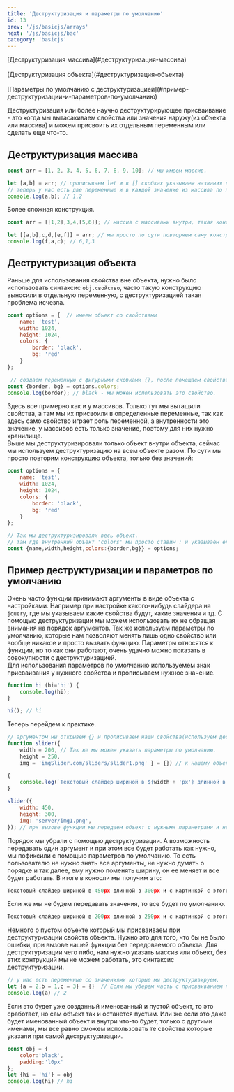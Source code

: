 ```yaml
---
title: 'Деструктуризация и параметры по умолчанию'
id: 13
prev: '/js/basicjs/arrays'
next: '/js/basicjs/bac'
category: 'basicjs'
---
```



<div className = 'tag_js'> [Деструктуризация массива](#деструктуризация-массива) </div><br/>
<div className = 'tag_js'> [Деструктуризация объекта](#деструктуризация-объекта) </div><br/>
<div className = 'tag_js'> [Параметры по умолчанию с деструктуризацией](#пример-деструктуризации-и-параметров-по-умолчанию) </div>


Деструктуризация или более научно деструктурирующее присваивание - это когда мы вытасакиваем свойства или значения наружу(из объекта или массива) и можем присвоить их отдельным переменным или сделать еще что-то.
##  Деструктуризация массива ##
```javaScript
const arr = [1, 2, 3, 4, 5, 6, 7, 8, 9, 10]; // мы имеем массив.

let [a,b] = arr; // прописываем let и в [] скобках указываем названия переменных, далее оператор присваивания и массив который мы деструктуризируем
// теперь у нас есть две переменные и в каждой значение из массива по порядку.
console.log(a,b); // 1,2
```
Более сложная конструкция.
```javaScript
const arr = [[1,2],3,4,[5,6]]; // массив с массивами внутри, такая конструкция называется матрица.

let [[a,b],c,d,[e,f]] = arr; // мы просто по сути повторяем саму конструкцию с нужными переменными и все.
console.log(f,a,c); // 6,1,3
```
##  Деструктуризация объекта ##
Раньше для использования свойства вне объекта, нужно было использовать синтаксис `obj.свойство`, часто такую конструкцию выносили в отдельную переменную, с деструктуризацией такая проблема исчезла.
```javaScript
const options = {  // имеем объект со свойствами
    name: 'test',
    width: 1024,
    height: 1024,
    colors: {
        border: 'black',
        bg: 'red'
    }
};

 // создаем переменную с фигурными скобками {}, после помещаем свойства, что хотим вытащить, а потом, откуда.
const {border, bg} = options.colors; 
console.log(border); // black - мы можем использовать это свойство.
```
Здесь все примерно как и у массивов.
Только тут мы вытащили свойства, а там мы их присвоили в определенные переменные, так как здесь само свойство играет роль переменной, а внутренности это значение, у массивов есть только значение, поэтому для них нужно хранилище.<br/>
Выше мы деструктуризировали только объект внутри объекта, сейчас мы используем деструктуризацию на всем объекте разом. По сути мы просто повторим конструкцию объекта, только без значений:
```javaScript
const options = { 
    name: 'test',
    width: 1024,
    height: 1024,
    colors: {
        border: 'black',
        bg: 'red'
    }
};

// Так мы деструктуризировали весь объект.
// там где внутренний объект 'colors' мы просто ставим : и указываем его свойства в {} скобках.
const {name,width,height,colors:{border,bg}} = options;
```

##  Пример деструктуризации и параметров по умолчанию ##
Очень часто функции принимают аргументы в виде объекта с настройками. Например при настройке какого-нибудь слайдера на `jquery`, где мы указываем какие свойства будут, какие значения и тд. С помощью деструктуризации мы можем использовать их не обращая внимания на порядок аргументов. Так же используем параметры по умолчанию, 
которые нам позволяют менять лишь одно свойство или вообще никакое и просто вызвать функцию. Параметры относятся к функции, но то как они работают, очень удачно можно показать в совокупности с деструктуризацией.<br/>
Для использования параметров по умолчанию используемем знак присваивания у нужного свойства и прописываем нужное значение.
```javaScript
function hi (hi='hi') {
    console.log(hi);
}

hi(); // hi

```
Теперь перейдем к практике.
```javaScript
// аргументом мы открывем {} и прописываем наши свойства(используем деструктуризацию).
function slider({
    width = 200, // Так же мы можем указать параметры по умолчанию.
    height = 250,
    img = 'imgSlider.com/sliders/slider1.png' } = {}) // к нашему объекту присваиваем пустой объект {}.

{
    console.log(`Текстовый слайдер шириной в ${width + 'px'} длинной в ${height + 'px'} и с картинкой с этого адреса ${img}`)
}

slider({
    width: 450,
    height: 300,
    img: 'server/img1.png',
}); // при вызове функции мы передаем объект с нужными параметрами и не важно в каком они порядке.

```
Порядок мы убрали с помощью деструктуризации. А возможность передавать один аргумент и при этом все будет работать как нужно, мы пофиксили с помощью параметров по умолчанию.
То есть пользователю не нужно знать все аргументы, не нужно думать о порядке и так далее, ему нужно поменять ширину, он ее меняет и все будет работать.
В итоге в коносли мы получим это:
```javaScript
Текстовый слайдер шириной в 450px длинной в 300px и с картинкой с этого адреса server/img1.png
```
Если же мы не будем передавать значения, то все будет по умолчанию.
```javaScript
Текстовый слайдер шириной в 200px длинной в 250px и с картинкой с этого адреса imgSlider.com/sliders/slider1.png
```
Немного о пустом объекте который мы присваиваем при деструктуризации свойств объекта. Нужно это для того, что бы не было ошибки, при вызове нашей функции без передоваемого объекта.
Для деструктуризации чего либо, нам нужно указать массив или объект, без этих контрукций мы не можем работать, это синтаксис деструктуризации.
```javaScript
// у нас есть переменные со значениями которые мы деструктуризируем.
let {a = 2,b = 1,c = 3} = {}  // Если мы уберем часть c присваиванием пустого объекта = {}, то будет ошибка.
console.log(a) // 2
```
Если это будет уже созданный именованный и пустой объект, то это сработает, но сам объект так и останется пустым. 
Или же если это даже будет именованный объект и внутри что-то будет, только с другими именами, мы все равно сможем использовать те свойства которые указали при самой деструктуризации.
```javaScript
const obj = {
    color:'black',
    padding:'l0px'
};
let {hi = 'hi'} = obj
console.log(hi) // hi
```
